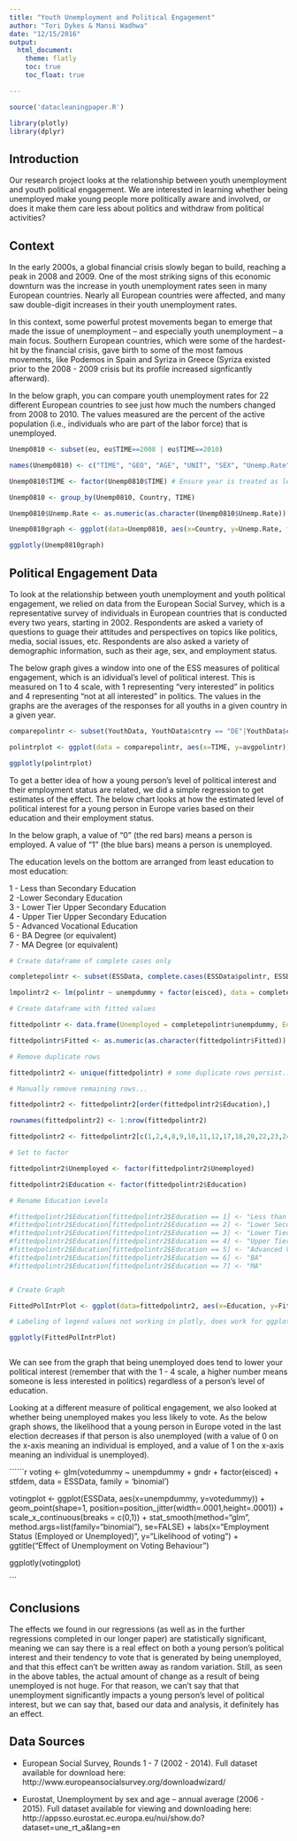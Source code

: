 ```yaml
---
title: "Youth Unemployment and Political Engagement"
author: "Tori Dykes & Mansi Wadhwa"
date: "12/15/2016"
output: 
  html_document:
    theme: flatly
    toc: true
    toc_float: true

---
```


```r

source('datacleaningpaper.R')

library(plotly)
library(dplyr)

```

## Introduction ##

Our research project looks at the relationship between youth unemployment and youth political engagement. We are interested in learning whether being unemployed make young people more politically aware and involved, or does it make them care less about politics and withdraw from political activities?

## Context ##

In the early 2000s, a global financial crisis slowly began to build, reaching a peak in 2008 and 2009. One of the most striking signs of this economic downturn was the increase in youth unemployment rates seen in many European countries. Nearly all European countries were affected, and many saw double-digit increases in their youth unemployment rates. 

In this context, some powerful protest movements began to emerge that made the issue of unemployment -- and especially youth unemployment -- a main focus. Southern European countries, which were some of the hardest-hit by the financial crisis, gave birth to some of the most famous movements, like Podemos in Spain and Syriza in Greece (Syriza existed prior to the 2008 - 2009 crisis but its profile increased signficantly afterward).

In the below graph, you can compare youth unemployment rates for 22 different European countries to see just how much the numbers changed from 2008 to 2010. The values measured are the percent of the active population (i.e., individuals who are part of the labor force) that is unemployed. 

```r

Unemp0810 <- subset(eu, eu$TIME==2008 | eu$TIME==2010)

names(Unemp0810) <- c("TIME", "GEO", "AGE", "UNIT", "SEX", "Unemp.Rate", "Flag.and.Footnotes", "Country")

Unemp0810$TIME <- factor(Unemp0810$TIME) # Ensure year is treated as levels, not as continuous numbers

Unemp0810 <- group_by(Unemp0810, Country, TIME)

Unemp0810$Unemp.Rate <- as.numeric(as.character(Unemp0810$Unemp.Rate)) # Ensure all the unemployment value are numerics 

Unemp0810graph <- ggplot(data=Unemp0810, aes(x=Country, y=Unemp.Rate, fill=TIME)) + geom_bar(stat="identity", position=position_dodge()) + labs(x="Country", y="Unemployment Rate (% of active population)") + ggtitle("Youth Unemployment Rates in Europe, 2008 - 2010") + guides(fill = guide_legend(title = "Year"))

ggplotly(Unemp0810graph)

```


## Political Engagement Data ##

To look at the relationship between youth unemployment and youth political engagement, we relied on data from the European Social Survey, which is a representative survey of individuals in European countries that is conducted every two years, starting in 2002. Respondents are asked a variety of questions to guage their attitudes and perspectives on topics like politics, media, social issues, etc. Respondents are also asked a variety of demographic information, such as their age, sex, and employment status. 

The below graph gives a window into one of the ESS measures of political engagement, which is an idividual's level of political interest. This is measured on 1 to 4 scale, with 1 representing "very interested" in politics and 4 representing "not at all interested" in politics. The values in the graphs are the averages of the responses for all youths in a given country in a given year.  



```r
comparepolintr <- subset(YouthData, YouthData$cntry == "DE"|YouthData$cntry == "DK"|YouthData$cntry == "ES"|YouthData$cntry == "FR"|YouthData$cntry == "HU"|YouthData$cntry == "IE"|YouthData$cntry == "NL")

polintrplot <- ggplot(data = comparepolintr, aes(x=TIME, y=avgpolintr)) + geom_line(aes(colour=cntry)) + scale_x_continuous(breaks = c(2002, 2004, 2006, 2008, 2010, 2012, 2014), labels=c("2002","2004","2006","2008","2010","2012", "2014"), limits = c(2002,2014)) + labs(x="Years", y="Average Political Interest", color = "Countries") + ggtitle("Average Political Interest for Youth (Select Countries)") + guides(fill = guide_legend(title = "Countries"))

ggplotly(polintrplot)

```


To get a better idea of how a young person's level of political interest and their employment status are related, we did a simple regression to get estimates of the effect. The below chart looks at how the estimated level of political interest for a young person in Europe varies based on their education and their employment status.

In the below graph, a value of "0" (the red bars) means a person is employed. A value of "1" (the blue bars) means a person is unemployed.

The education levels on the bottom are arranged from least education to most education:

1 - Less than Secondary Education <br>
2 -Lower Secondary Education <br>
3 - Lower Tier Upper Secondary Education <br>
4 - Upper Tier Upper Secondary Education <br>
5 - Advanced Vocational Education <br>
6 - BA Degree (or equivalent) <br>
7 - MA Degree (or equivalent) <br>

```r

# Create dataframe of complete cases only

completepolintr <- subset(ESSData, complete.cases(ESSData$polintr, ESSData$unempdummy, ESSData$eisced))

lmpolintr2 <- lm(polintr ~ unempdummy + factor(eisced), data = completepolintr)

# Create dataframe with fitted values

fittedpolintr <- data.frame(Unemployed = completepolintr$unempdummy, Education = completepolintr$eisced, Fitted = fitted(lmpolintr2))

fittedpolintr$Fitted <- as.numeric(as.character(fittedpolintr$Fitted))

# Remove duplicate rows

fittedpolintr2 <- unique(fittedpolintr) # some duplicate rows persist...

# Manually remove remaining rows...

fittedpolintr2 <- fittedpolintr2[order(fittedpolintr2$Education),] 

rownames(fittedpolintr2) <- 1:nrow(fittedpolintr2)

fittedpolintr2 <- fittedpolintr2[c(1,2,4,8,9,10,11,12,17,18,20,22,23,24),]

# Set to factor

fittedpolintr2$Unemployed <- factor(fittedpolintr2$Unemployed)

fittedpolintr2$Education <- factor(fittedpolintr2$Education)

# Rename Education Levels

#fittedpolintr2$Education[fittedpolintr2$Education == 1] <- "Less than Secondary"
#fittedpolintr2$Education[fittedpolintr2$Education == 2] <- "Lower Secondary"
#fittedpolintr2$Education[fittedpolintr2$Education == 3] <- "Lower Tier Upper Secondary"
#fittedpolintr2$Education[fittedpolintr2$Education == 4] <- "Upper Tier Upper Secondary"
#fittedpolintr2$Education[fittedpolintr2$Education == 5] <- "Advanced Vocational"
#fittedpolintr2$Education[fittedpolintr2$Education == 6] <- "BA"
#fittedpolintr2$Education[fittedpolintr2$Education == 7] <- "MA"


# Create Graph

FittedPolIntrPlot <- ggplot(data=fittedpolintr2, aes(x=Education, y=Fitted, fill=Unemployed)) + geom_bar(stat="identity", position=position_dodge()) + labs(x="Level of Education", y="Predicted Level of Political Interest") + ggtitle("Predicted Level of Political Interest") + theme(plot.margin = unit(c(1,4,1,1), "cm"), legend.title = element_text(size = 10)) + scale_fill_discrete(name="Employment <br> Status", breaks=c(0, 1), labels=c("Employed", "Unemployed")) 

# Labeling of legend values not working in plotly, does work for ggplot

ggplotly(FittedPolIntrPlot)



```

We can see from the graph that being unemployed does tend to lower your political interest (remember that with the 1 - 4 scale, a higher number means someone is less interested in politics) regardless of a person's level of education. 

Looking at a different measure of political engagement, we also looked at whether being unemployed makes you less likely to vote. As the below graph shows, the likelihood that a young person in Europe voted in the last election decreases if that person is also unemployed (with a value of 0 on the x-axis meaning an individual is employed, and a value of 1 on the x-axis meaning an individual is unemployed). 

``````r


voting <- glm(votedummy ~ unempdummy + gndr + factor(eisced) + stfdem, data = ESSData, family = 'binomial')

votingplot <- ggplot(ESSData, aes(x=unempdummy, y=votedummy)) + geom_point(shape=1, position=position_jitter(width=.0001,height=.0001)) + scale_x_continuous(breaks = c(0,1)) + stat_smooth(method="glm", method.args=list(family="binomial"), se=FALSE) + labs(x="Employment Status (Employed or Unemployed)", y="Likelihood of voting") + ggtitle("Effect of Unemployment on Voting Behaviour")

ggplotly(votingplot)

```



## Conclusions ##

The effects we found in our regressions (as well as in the further regressions completed in our longer paper) are statistically significant, meaning we can say there is a real effect on both a young person's political interest and their tendency to vote that is generated by being unemployed, and that this effect can't be written away as random variation. Still, as seen in the above tables, the actual amount of change as a result of being unemployed is not huge. For that reason, we can't say that that unemployment significantly impacts a young person's level of political interest, but we can say that, based our data and analysis, it definitely has an effect.

## Data Sources ##

- European Social Survey, Rounds 1 - 7 (2002 - 2014). Full dataset available for download here: http://www.europeansocialsurvey.org/downloadwizard/

- Eurostat, Unemployment by sex and age -- annual average (2006 - 2015). Full dataset available for viewing and downloading here: http://appsso.eurostat.ec.europa.eu/nui/show.do?dataset=une_rt_a&lang=en
